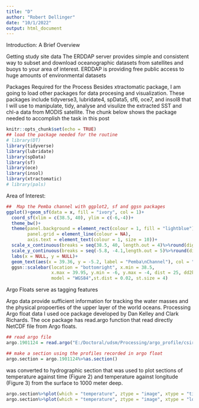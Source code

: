 ```yaml
---
title: "D"
author: "Robert Dellinger"
date: "10/1/2022"
output: html_document
---
```


Introduction: A Brief Overview

Getting study site data
The ERDDAP server provides simple and consistent way to subset and download oceanographic datasets from satellites and buoys to your area of interest. ERDDAP is providing free public access to huge amounts of environmental datasets


Packages Required for the Process
Besides xtractomatic package, I am going to load other packages for data procesing and visualization. These packages include tidyverse3, lubridate4, spData5, sf6, oce7, and insol8 that I will use to manipulate, tidy, analyse and visulize the extracted SST and chl-a data from MODIS satellite. The chunk below shows the package needed to accomplish the task in this post


```r
knitr::opts_chunk$set(echo = TRUE)
## load the package needed for the routine
# library(DT)
library(tidyverse)
library(lubridate)
library(spData)
library(sf)
library(oce)
library(insol)
library(xtractomatic)
# library(pals)
```


Area of Interest:

```r
##  Map the Pemba channel with ggplot2, sf and ggsn packages
ggplot()+geom_sf(data = x, fill = "ivory", col = 1)+
  coord_sf(xlim = c(38.5, 40), ylim = c(-6,-4))+
  theme_bw()+
  theme(panel.background = element_rect(colour = 1, fill = "lightblue"),
        panel.grid = element_line(colour = NA),
        axis.text = element_text(colour = 1, size = 10))+
  scale_x_continuous(breaks = seq(38.5, 40, length.out = 4)%>%round(digits = 1))+
  scale_y_continuous(breaks = seq(-5.8, -4.1,length.out = 5)%>%round(digits = 1))+
  labs(x = NULL, y = NULL)+
  geom_text(aes(x = 39.36, y = -5.2, label = "Pemba\nChannel"), col = "black")+
  ggsn::scalebar(location = "bottomright", x.min = 38.5, 
                 x.max = 39.95, y.min = -6, y.max = -4, dist = 25, dd2km = T, 
                 model = "WGS84",st.dist = 0.02, st.size = 4)
```


Argo Floats serve as tagging features


Argo data provide sufficient information for tracking the water masses and the physical propoerties of the upper layer of the world oceans. 
Processing Argo float data I used oce package developed by Dan Kelley and Clark Richards. The oce package has read.argo function that read directly NetCDF file from Argo floats.

```r
## read argo file
argo.1901124 = read.argo("E:/Doctoral/udsm/Processing/argo_profile/csiro/1901124/1901124_prof.nc")%>%handleFlags()

## make a section using the profiles recorded in argo float
argo.section = argo.1901124%>%as.section()
```



was converted to hydrographic section that was used to plot sections of temperature against time (Figure 2) and temperature against longitude (Figure 3) from the surface to 1000 meter deep.

```r
argo.section%>%plot(which = "temperature", ztype = "image", xtype = "time", ylim = c(1000,0))
argo.section%>%plot(which = "temperature", ztype = "image", xtype = "longitude", ylim = c(1000,0))

```
